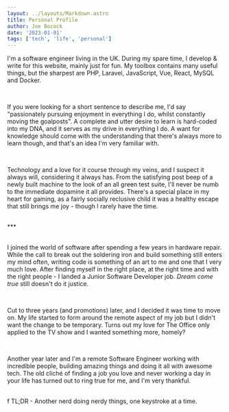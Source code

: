 ```yaml
---
layout: ../layouts/Markdown.astro
title: Personal Profile
author: Joe Bocock
date: '2023-01-01'
tags: ['tech', 'life', 'personal']
---
```


I&#39;m a software engineer living in the UK. During my spare time, I develop & write for this website, mainly just for fun. My toolbox contains many useful things, but the sharpest are PHP, Laravel, JavaScript, Vue, React, MySQL and Docker.

<br />

If you were looking for a short sentence to describe me, I&#39;d say <span className='italic'>&#34;passionately pursuing enjoyment in everything I do, whilst constantly moving the goalposts&#34;</span>. A complete and utter desire to learn is hard-coded into my DNA, and it serves as my drive in everything I do. A want for knowledge should come with the understanding that there&#39;s always more to learn though, and that&#39;s an idea I&#39;m very familiar with.

<br />

Technology and a love for it course through my veins, and I suspect it always will, considering it always has. From the satisfying post beep of a newly built machine to the look of an all green test suite, I&#39;ll never be numb to the immediate dopamine it all provides. There&#39;s a special place in my heart for gaming, as a fairly socially reclusive child it was a healthy escape that still brings me joy - though I rarely have the time.

<br />

<div className="flex items-center justify-center font-light text-center text-4xl text-gray-400 pt-4 pb-1">***</div>

<br />

I joined the world of software after spending a few years in hardware repair. While the call to break out the soldering iron and build something still enters my mind often, writing code is something of an art to me and one that I very much love. After finding myself in the right place, at the right time and with the right people - I landed a Junior Software Developer job. <i>Dream come true</i> still doesn&#39;t do it justice.

<br />

Cut to three years (and promotions) later, and I decided it was time to move on. My life started to form around the remote aspect of my job but I didn&#39;t want the change to be temporary. Turns out my love for <span className='bg-black text-white px-2 rounded-sm inline-block'>The Office</span> only applied to the TV show and I wanted something more, homely?

<br />

Another year later and I&#39;m a remote Software Engineer working with incredible people, building amazing things and doing it all with awesome tech. The old cliché of finding a job you love and never working a day in your life has turned out to ring true for me, and I&#39;m very thankful.

<br />f TL;DR - Another nerd doing nerdy things, one keystroke at a time.
